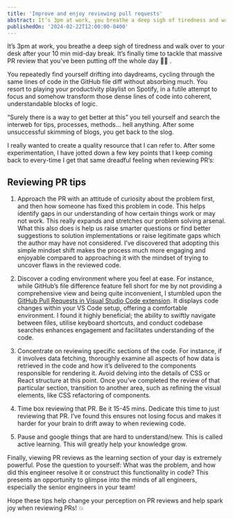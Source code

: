 ```yaml
---
title: 'Improve and enjoy reviewing pull requests'
abstract: It’s 3pm at work, you breathe a deep sigh of tiredness and walk over to your desk after your 10 min mid-day break. It’s finally time to tackle that massive PR review that you’ve been putting off the whole day.
publishedOn: '2024-02-22T12:00:00-0400'
---
```


It’s 3pm at work, you breathe a deep sigh of tiredness and walk over to your desk after your 10 min mid-day break. It’s finally time to tackle that massive PR review that you’ve been putting off the whole day 😮‍💨 .

You repeatedly find yourself drifting into daydreams, cycling through the same lines of code in the GitHub file diff without absorbing much. You resort to playing your productivity playlist on Spotify, in a futile attempt to focus and somehow transform those dense lines of code into coherent, understandable blocks of logic.

“Surely there is a way to get better at this” you tell yourself and search the interweb for tips, processes, methods… hell anything.
After some unsuccessful skimming of blogs, you get back to the slog.

I really wanted to create a quality resource that I can refer to.
After some experimentation, I have jotted down a few key points that I keep coming back to every-time I get that same dreadful feeling when reviewing PR’s:

## Reviewing PR tips

1. Approach the PR with an attitude of curiosity about the problem first, and then how someone has fixed this problem in code.
This helps identify gaps in our understanding of how certain things work or may not work. This really expands and stretches our problem solving arsenal. What this also does is help us raise smarter questions or find better suggestions to solution implementations or raise legitimate gaps which the author may have not considered.
I’ve discovered that adopting this simple mindset shift makes the process much more engaging and enjoyable compared to approaching it with the mindset of trying to uncover flaws in the reviewed code.

2. Discover a coding environment where you feel at ease. For instance, while GitHub’s file difference feature fell short for me by not providing a comprehensive view and being quite 
inconvenient, I stumbled upon the <a href="https://code.visualstudio.com/blogs/2018/09/10/introducing-github-pullrequests" target="_blank" rel="noopener">GitHub Pull Requests in Visual Studio Code extension</a>. It displays code changes within your VS Code setup, offering a comfortable environment. I found it highly beneficial; the ability to swiftly navigate between files, utilise keyboard shortcuts, and conduct codebase searches enhances engagement and facilitates understanding of the code.

3. Concentrate on reviewing specific sections of the code. For instance, if it involves data fetching, thoroughly examine all aspects of how data is retrieved in the code and how it’s delivered to the components responsible for rendering it. Avoid delving into the details of CSS or React structure at this point. Once you’ve completed the review of that particular section, transition to another area, such as refining the visual elements, like CSS refactoring of components.
4. Time box reviewing that PR. Be it 15-45 mins. Dedicate this time to just reviewing that PR. I’ve found this ensures not losing focus and makes it harder for your brain to drift away to when reviewing code.
5. Pause and google things that are hard to understand/new. This is called active learning. This will greatly help your knowledge grow.

Finally, viewing PR reviews as the learning section of your day is extremely powerful.
Pose the question to yourself: What was the problem, and how did this engineer resolve it or construct this functionality in code? This presents an opportunity to glimpse into the minds of all engineers, especially the senior engineers in your team!

Hope these tips help change your perception on PR reviews and help spark joy when reviewing PRs! 💥

